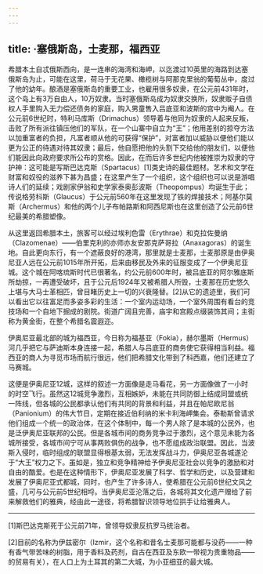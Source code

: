 ```yaml
---
---
---
```

title: ·塞俄斯岛，士麦那，福西亚
---




希腊本土自忒俄斯西向，是一连串的海湾和海岬，以迄渡过10英里的海路到达塞俄斯岛为止，可能在这里，荷马于无花果、橄榄树与阿那克里翁的葡萄丛中，度过了他的幼年。酿酒是塞俄斯岛的重要工业，也雇用很多奴隶，在公元前431年时，这个岛上有3万自由人，10万奴隶。当时塞俄斯岛成为奴隶交换所，奴隶贩子自债权人手里购入无力偿还债务的家庭，购入男童售入吕底亚和波斯的宫中为阉人。在公元前6世纪时，特利马库斯（Drimachus）领导着与他同为奴隶的人起来反叛，击败了所有派往镇压他们的军队，在一个山寨中自立为“王”；他用差别的掠夺方法以加重富者的负担，凡富者顺从他的可获得“保护”，对富者加以威胁以便他们能以更为公正的待遇对待其奴隶；最后，他自愿把他的头割下交给他的朋友们，以便他们能因此向政府要求所公布的赏格。因此，在而后许多世纪内他被推崇为奴隶的守护神：这可能是写斯巴达克斯（Spartacus）[1]类史诗的最佳题材。艺术和文学在财富和奴役的滋养下甚为昌盛；在这里产生了一个组织，这个组织也可以说是游唱诗人们的延续；戏剧家伊翁和史学家泰奥彭波斯（Theopompus）均诞生于此；传说格劳科斯（Glaucus）于公元前560年在这里发现了铁的焊接技术；阿基尔莫斯（Archermus）和他的两个儿子布帕路斯和阿西尼斯也在这里创造了公元前6世纪最美的希腊塑像。

从这里返回希腊本土，旅客可以经过埃利色雷（Erythrae）和克拉佐曼纳（Clazomenae）——伯里克利的亦师亦友安那克萨哥拉（Anaxagoras）的诞生地。自此更向东行，有一个遮蔽良好的港湾，那里就是士麦那，士麦那原是由伊奥尼亚人远在公元前1015年所开拓，后来由移民及外来的征服变成了一个伊奥尼亚城。这个城在阿喀琉斯时代已很著名，约公元前600年时，被吕底亚的阿尔雅底斯所劫掠，一再遭受破坏，且于公元后1924年又被希腊人所毁，士麦那在历史悠久上堪与大马士革相匹，曾目睹历史上一切的兴衰隆替。[2]从它的遗迹里，我们可以看出它以往富足而多姿多彩的生活：一个室内运动场，一个室外周围有看台的竞技场和一个自地下掘成的剧院。街道广阔且完善，庙宇和宫殿点缀装饰其间；主街称为黄金街，在整个希腊名震遐迩。

伊奥尼亚最北部的城为福西亚，今日称为福基亚（Fokia），赫尔墨斯（Hermus）河几乎把它与萨迪斯本身连接一起，希腊人与吕底亚的商务使它获得相当利益。福西亚的商人为寻觅市场而航行很远，他们把希腊文化带到了科西嘉，他们还建立了马赛城。

这便是伊奥尼亚12城，这样的叙述一方面像是走马看花，另一方面像做了一小时的时空飞行。虽然这12城竞争激烈，互相嫉妒，未能在共同防御上结成同盟或统一阵线，但各城的公民都承认他们有共同的背景和利益，并且在帕尼欧尼翁（Panionium）的伟大节日，定期在接近伯利纳的米卡利海岬集会。泰勒斯曾请求他们组成一个统一的政治体，在这个体制中，每一个男人除了是本城的公民外，也是泛伊奥尼亚联邦的公民。但是各城市间的商务竞争过于激烈，这个意见未能为各城所接受，各城市间宁可从事两败俱伤的战争，也不愿组成政治联盟。因此，当波斯入侵时，临时组成的联盟显得根基太弱，无法发挥战斗力，伊奥尼亚各城遂沦于“大王”权力之下。虽如是，独立和竞争精神给予伊奥尼亚社会以竞争的激励和对自由的酷爱。也是在这种情形下，伊奥尼亚发展了科学、哲学和历史，以及营建和发展了伊奥尼亚式都城，同时，也产生了许多诗人，使希腊在公元前6世纪文风之盛，几可与公元前5世纪相埒。当伊奥尼亚沦落之后，各城将其文化遗产赠给了前来解救他们的雅典，经由此一途径，将希腊智识领导地位拱手让给雅典人。



* * *



[1]斯巴达克斯死于公元前71年，曾领导奴隶反抗罗马统治者。

[2]目前的名称为伊兹密尔（Izmir，这个名称和昔名士麦那可能都与没药——一种有香气带苦味的树脂，用于香料及药剂，自古在西亚及东欧一带视为贵重物品——的贸易有关），在人口上为土耳其的第二大城，为小亚细亚的最大城。